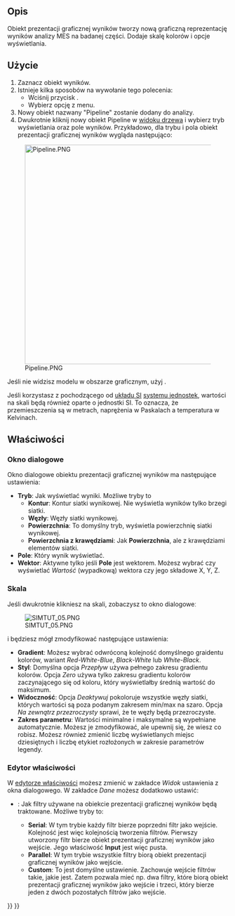 <languages/>

{{Docnav
|[[FEM_PostApplyChanges/pl|Zastosuj zmiany]]
|[[FEM_PostBranchFilter/pl|Gałąź obiektu prezentacji graficznej wyników]]
|[[FEM_Workbench/pl|środowisko pracy MES]]
|IconL=FEM_PostApplyChanges.svg
|IconR=FEM_PostBranchFilter.svg
|IconC=Workbench_FEM.svg
}}

{{GuiCommand/pl
|Name=FEM PostPipelineFromResult
|Name/pl=MES: Prezentacja graficzna wyników
|MenuLocation=Wyniku → Prezentacja graficzna wyników
|Workbenches=[[FEM_Workbench/pl|MES]]
|Version=0.17
|SeeAlso=[[FEM_ResultShow/pl|Pokaż wyniki]], [[FEM_tutorial/pl|Poradnik MES]]
}}

<span id="Description"></span>
==Opis==

Obiekt prezentacji graficznej wyników tworzy nową graficzną reprezentację wyników analizy MES na badanej części. Dodaje skalę kolorów i opcje wyświetlania.

<span id="Usage"></span>
==Użycie==

# Zaznacz obiekt wyników.
# Istnieje kilka sposobów na wywołanie tego polecenia:
#* Wciśnij przycisk {{Button|[[Image:FEM_PostPipelineFromResult.svg|16px]] [[FEM_PostPipelineFromResult/pl|Prezentacja graficzna wyników]]}}.
#* Wybierz opcję {{MenuCommand|Wyniki → [[Image:FEM_PostPipelineFromResult.svg|16px]] Prezentacja graficzna wyników}} z menu.
# Nowy obiekt nazwany "Pipeline" zostanie dodany do analizy.
# Dwukrotnie kliknij nowy obiekt Pipeline w [[Tree_view/pl|widoku drzewa]] i wybierz tryb wyświetlania oraz pole wyników. Przykładowo, dla trybu {{Value|Powierzchnia}} i pola {{Value|Naprężenia von Mises}} obiekt prezentacji graficznej wyników wygląda następująco:
[[File:Pipeline.PNG|500px]]

Jeśli nie widzisz modelu w obszarze graficznym, użyj {{MenuCommand|Edycja → Preferencje → Wyświetlanie → Widok 3D → Renderowanie → Kolor podświetlenia}}.

Jeśli korzystasz z pochodzącego od [https://pl.wikipedia.org/wiki/Uk%C5%82ad_SI układu SI] [[Preferences_Editor/pl#Jednostki|systemu jednostek]], wartości na skali będą również oparte o jednostki SI. To oznacza, że przemieszczenia są w metrach, naprężenia w Paskalach a temperatura w Kelvinach.

<span id="Properties"></span>
==Właściwości==

<span id="Dialog_box"></span>
===Okno dialogowe===

Okno dialogowe obiektu prezentacji graficznej wyników ma następujące ustawienia:
* '''Tryb''': Jak wyświetlać wyniki. Możliwe tryby to
** '''Kontur''': Kontur siatki wynikowej. Nie wyświetla wyników tylko brzegi siatki.
** '''Węzły''': Węzły siatki wynikowej.
** '''Powierzchnia''': To domyślny tryb, wyświetla powierzchnię siatki wynikowej.
** '''Powierzchnia z krawędziami''': Jak '''Powierzchnia''', ale z krawędziami elementów siatki.
* '''Pole''': Który wynik wyświetlać.
* '''Wektor''': Aktywne tylko jeśli '''Pole''' jest wektorem. Możesz wybrać czy wyświetlać ''Wartość'' (wypadkową) wektora czy jego składowe X, Y, Z.

<span id="Scale"></span>
===Skala===

Jeśli dwukrotnie klikniesz na skali, zobaczysz to okno dialogoweː

[[File:SIMTUT 05.PNG]]

i będziesz mógł zmodyfikować następujące ustawienia:
* '''Gradient''': Możesz wybrać odwróconą kolejność domyślnego graidentu kolorów, wariant ''Red-White-Blue'', ''Black-White'' lub ''White-Black''.
* '''Styl''': Domyślna opcja ''Przepływ'' używa pełnego zakresu gradientu kolorów. Opcja ''Zero'' używa tylko zakresu gradientu kolorów zaczynającego się od koloru, który wyświetlałby średnią wartość do maksimum.
* '''Widoczność''': Opcja ''Deaktywuj'' pokoloruje wszystkie węzły siatki, których wartości są poza podanym zakresem min/max na szaro. Opcja ''Na zewnątrz przezroczysty'' sprawi, że te węzły będą przezroczyste.
* '''Zakres parametru''': Wartości minimalne i maksymalne są wypełniane automatycznie. Możesz je zmodyfikować, ale upewnij się, że wiesz co robisz. Możesz również zmienić liczbę wyświetlanych miejsc dziesiętnych i liczbę etykiet rozłożonych w zakresie parametrów legendy.

<span id="Property_Editor"></span>
===Edytor właściwości===

W [[Property_editor/pl|edytorze właściwości]] możesz zmienić w zakładce ''Widok'' ustawienia z okna dialogowego. W zakładce ''Dane'' możesz dodatkowo ustawić:
* {{PropertyData|Mode}}: Jak filtry używane na obiekcie prezentacji graficznej wyników będą traktowane. Możliwe tryby to:
** '''Serial''': W tym trybie każdy filtr bierze poprzedni filtr jako wejście. Kolejność jest więc kolejnością tworzenia filtrów. Pierwszy utworzony filtr bierze obiekt prezentacji graficznej wyników jako wejście. Jego właściwość '''Input''' jest więc pusta.
** '''Parallel''': W tym trybie wszystkie filtry biorą obiekt prezentacji graficznej wyników jako wejście.
** '''Custom''': To jest domyślne ustawienie. Zachowuje wejście filtrów takie, jakie jest. Zatem pozwala mieć np. dwa filtry, które biorą obiekt prezentacji graficznej wyników jako wejście i trzeci, który bierze jeden z dwóch pozostałych filtrów jako wejście.


{{Docnav
|[[FEM_PostApplyChanges/pl|Zastosuj zmiany]]
|[[FEM_PostBranchFilter/pl|Gałąź obiektu prezentacji graficznej wyników]]
|[[FEM_Workbench/pl|środowisko pracy MES]]
|IconL=FEM_PostApplyChanges.svg
|IconR=FEM_PostBranchFilter.svg
|IconC=Workbench_FEM.svg
}}

{{FEM Tools navi{{#translation:}}}}
{{Userdocnavi{{#translation:}}}}